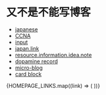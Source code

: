 # 又不是不能写博客

- [japanese](./japanese)
- [CCNA](./Archives/CCNA)
- [input](./Archives/input)
- [japan.link](./Archives/japan.link)
- [resource.information.idea.note](./Archives/resource.information.idea.note)
- [dopamine record](./Archives/dopamine-record)
- [micro-blog](./micro-blog)
- [card block](./Archives/card-block)


<div className="flex justify-center my-2 md:my-4">
  <RandomCard list={WORD_DATA} />
</div>

<div className="grid grid-cols-2 md:grid-cols-4 gap-2">
  {HOMEPAGE_LINKS.map((link) => (
    <OGCard key={link.url} className="mb-2" url={link.url} note={link.note} />
  ))}
</div>


<div className="grid place-content-center">
  <RichImage
    isOss
    caption={'"If you can\'t tell, does it matter?"'}
    className="w-full md:w-80"
    src={"girl90s.png"}
  />
</div>

